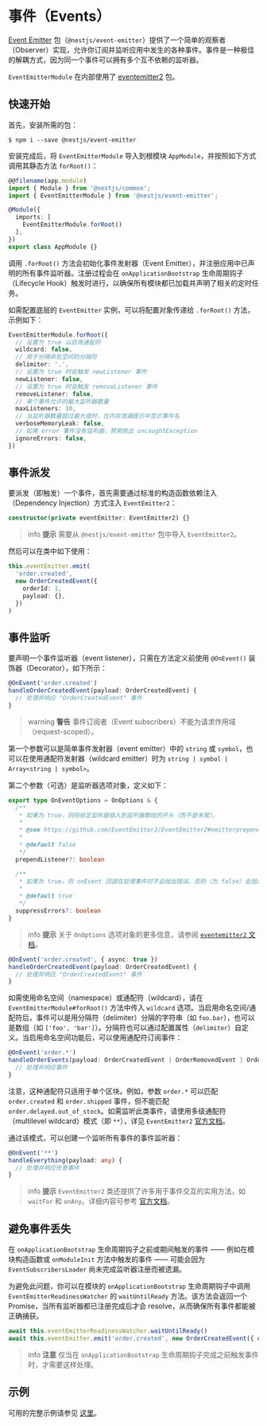 # 事件（Events）

[Event Emitter](https://www.npmjs.com/package/@nestjs/event-emitter) 包（`@nestjs/event-emitter`）提供了一个简单的观察者（Observer）实现，允许你订阅并监听应用中发生的各种事件。事件是一种极佳的解耦方式，因为同一个事件可以拥有多个互不依赖的监听器。

`EventEmitterModule` 在内部使用了 [eventemitter2](https://github.com/EventEmitter2/EventEmitter2) 包。

## 快速开始

首先，安装所需的包：

```shell
$ npm i --save @nestjs/event-emitter
```

安装完成后，将 `EventEmitterModule` 导入到根模块 `AppModule`，并按照如下方式调用其静态方法 `forRoot()`：

```ts
@@filename(app.module)
import { Module } from '@nestjs/common';
import { EventEmitterModule } from '@nestjs/event-emitter';

@Module({
  imports: [
    EventEmitterModule.forRoot()
  ],
})
export class AppModule {}
```

调用 `.forRoot()` 方法会初始化事件发射器（Event Emitter），并注册应用中已声明的所有事件监听器。注册过程会在 `onApplicationBootstrap` 生命周期钩子（Lifecycle Hook）触发时进行，以确保所有模块都已加载并声明了相关的定时任务。

如需配置底层的 `EventEmitter` 实例，可以将配置对象传递给 `.forRoot()` 方法，示例如下：

```ts
EventEmitterModule.forRoot({
  // 设置为 true 以启用通配符
  wildcard: false,
  // 用于分隔命名空间的分隔符
  delimiter: '.',
  // 设置为 true 时会触发 newListener 事件
  newListener: false,
  // 设置为 true 时会触发 removeListener 事件
  removeListener: false,
  // 单个事件允许的最大监听器数量
  maxListeners: 10,
  // 当监听器数量超过最大值时，在内存泄漏提示中显示事件名
  verboseMemoryLeak: false,
  // 如果 error 事件没有监听器，禁用抛出 uncaughtException
  ignoreErrors: false,
})
```

## 事件派发

要派发（即触发）一个事件，首先需要通过标准的构造函数依赖注入（Dependency Injection）方式注入 `EventEmitter2`：

```ts
constructor(private eventEmitter: EventEmitter2) {}
```

> info **提示** 需要从 `@nestjs/event-emitter` 包中导入 `EventEmitter2`。

然后可以在类中如下使用：

```ts
this.eventEmitter.emit(
  'order.created',
  new OrderCreatedEvent({
    orderId: 1,
    payload: {},
  })
)
```

## 事件监听

要声明一个事件监听器（event listener），只需在方法定义前使用 `@OnEvent()` 装饰器（Decorator），如下所示：

```ts
@OnEvent('order.created')
handleOrderCreatedEvent(payload: OrderCreatedEvent) {
  // 处理并响应 "OrderCreatedEvent" 事件
}
```

> warning **警告** 事件订阅者（Event subscribers）不能为请求作用域（request-scoped）。

第一个参数可以是简单事件发射器（event emitter）中的 `string` 或 `symbol`，也可以在使用通配符发射器（wildcard emitter）时为 `string | symbol | Array<string | symbol>`。

第二个参数（可选）是监听器选项对象，定义如下：

```ts
export type OnEventOptions = OnOptions & {
  /**
   * 如果为 true，则将给定监听器插入到监听器数组的开头（而不是末尾）。
   *
   * @see https://github.com/EventEmitter2/EventEmitter2#emitterprependlistenerevent-listener-options
   *
   * @default false
   */
  prependListener?: boolean

  /**
   * 如果为 true，则 onEvent 回调在处理事件时不会抛出错误。否则（为 false）会抛出错误。
   *
   * @default true
   */
  suppressErrors?: boolean
}
```

> info **提示** 关于 `OnOptions` 选项对象的更多信息，请参阅 [`eventemitter2` 文档](https://github.com/EventEmitter2/EventEmitter2#emitteronevent-listener-options-objectboolean)。

```ts
@OnEvent('order.created', { async: true })
handleOrderCreatedEvent(payload: OrderCreatedEvent) {
  // 处理并响应 "OrderCreatedEvent" 事件
}
```

如需使用命名空间（namespace）或通配符（wildcard），请在 `EventEmitterModule#forRoot()` 方法中传入 `wildcard` 选项。当启用命名空间/通配符后，事件可以是用分隔符（delimiter）分隔的字符串（如 `foo.bar`），也可以是数组（如 `['foo', 'bar']`）。分隔符也可以通过配置属性（`delimiter`）自定义。当启用命名空间功能后，可以使用通配符订阅事件：

```ts
@OnEvent('order.*')
handleOrderEvents(payload: OrderCreatedEvent | OrderRemovedEvent | OrderUpdatedEvent) {
  // 处理并响应事件
}
```

注意，这种通配符只适用于单个区块。例如，参数 `order.*` 可以匹配 `order.created` 和 `order.shipped` 事件，但不能匹配 `order.delayed.out_of_stock`。如需监听此类事件，请使用多级通配符（multilevel wildcard）模式（即 `**`），详见 `EventEmitter2` [官方文档](https://github.com/EventEmitter2/EventEmitter2#multi-level-wildcards)。

通过该模式，可以创建一个监听所有事件的事件监听器：

```ts
@OnEvent('**')
handleEverything(payload: any) {
  // 处理并响应任意事件
}
```

> info **提示** `EventEmitter2` 类还提供了许多用于事件交互的实用方法，如 `waitFor` 和 `onAny`。详细内容可参考 [官方文档](https://github.com/EventEmitter2/EventEmitter2)。

## 避免事件丢失

在 `onApplicationBootstrap` 生命周期钩子之前或期间触发的事件 —— 例如在模块构造函数或 `onModuleInit` 方法中触发的事件 —— 可能会因为 `EventSubscribersLoader` 尚未完成监听器注册而被遗漏。

为避免此问题，你可以在模块的 `onApplicationBootstrap` 生命周期钩子中调用 `EventEmitterReadinessWatcher` 的 `waitUntilReady` 方法。该方法会返回一个 Promise，当所有监听器都已注册完成后才会 resolve，从而确保所有事件都能被正确捕获。

```ts
await this.eventEmitterReadinessWatcher.waitUntilReady()
await this.eventEmitter.emit('order.created', new OrderCreatedEvent({ orderId: 1, payload: {} }))
```

> info **注意** 仅当在 `onApplicationBootstrap` 生命周期钩子完成之前触发事件时，才需要这样处理。

## 示例

可用的完整示例请参见 [这里](https://github.com/nestjs/nest/tree/master/sample/30-event-emitter)。

